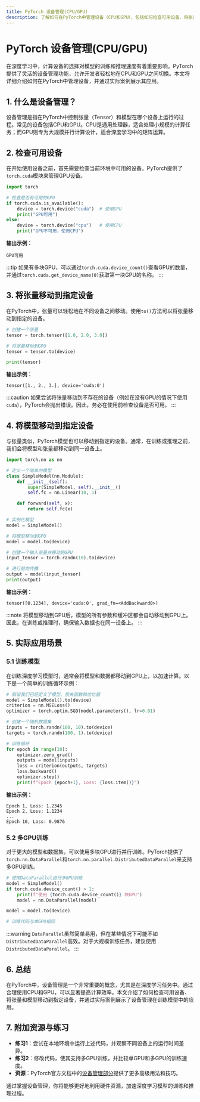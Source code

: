 ```yaml
---
title: PyTorch 设备管理(CPU/GPU)
description: 了解如何在PyTorch中管理设备（CPU和GPU），包括如何检查可用设备、将张量和模型移动到指定设备，以及在实际应用中的使用场景。
---
```


# PyTorch 设备管理(CPU/GPU)

在深度学习中，计算设备的选择对模型的训练和推理速度有着重要影响。PyTorch提供了灵活的设备管理功能，允许开发者轻松地在CPU和GPU之间切换。本文将详细介绍如何在PyTorch中管理设备，并通过实际案例展示其应用。

## 1. 什么是设备管理？

设备管理是指在PyTorch中控制张量（Tensor）和模型在哪个设备上运行的过程。常见的设备包括CPU和GPU。CPU是通用处理器，适合处理小规模的计算任务；而GPU则专为大规模并行计算设计，适合深度学习中的矩阵运算。

## 2. 检查可用设备

在开始使用设备之前，首先需要检查当前环境中可用的设备。PyTorch提供了`torch.cuda`模块来管理GPU设备。

```python
import torch

# 检查是否有可用的GPU
if torch.cuda.is_available():
    device = torch.device("cuda")  # 使用GPU
    print("GPU可用")
else:
    device = torch.device("cpu")   # 使用CPU
    print("GPU不可用，使用CPU")
```

**输出示例：**
```
GPU可用
```

:::tip
如果有多块GPU，可以通过`torch.cuda.device_count()`查看GPU的数量，并通过`torch.cuda.get_device_name(0)`获取第一块GPU的名称。
:::

## 3. 将张量移动到指定设备

在PyTorch中，张量可以轻松地在不同设备之间移动。使用`to()`方法可以将张量移动到指定的设备。

```python
# 创建一个张量
tensor = torch.tensor([1.0, 2.0, 3.0])

# 将张量移动到GPU
tensor = tensor.to(device)

print(tensor)
```

**输出示例：**
```
tensor([1., 2., 3.], device='cuda:0')
```

:::caution
如果尝试将张量移动到不存在的设备（例如在没有GPU的情况下使用`cuda`），PyTorch会抛出错误。因此，务必在使用前检查设备是否可用。
:::

## 4. 将模型移动到指定设备

与张量类似，PyTorch模型也可以移动到指定的设备。通常，在训练或推理之前，我们会将模型和张量都移动到同一设备上。

```python
import torch.nn as nn

# 定义一个简单的模型
class SimpleModel(nn.Module):
    def __init__(self):
        super(SimpleModel, self).__init__()
        self.fc = nn.Linear(10, 1)

    def forward(self, x):
        return self.fc(x)

# 实例化模型
model = SimpleModel()

# 将模型移动到GPU
model = model.to(device)

# 创建一个输入张量并移动到GPU
input_tensor = torch.randn(10).to(device)

# 进行前向传播
output = model(input_tensor)
print(output)
```

**输出示例：**
```
tensor([0.1234], device='cuda:0', grad_fn=<AddBackward0>)
```

:::note
将模型移动到GPU后，模型的所有参数和缓冲区都会自动移动到GPU上。因此，在训练或推理时，确保输入数据也在同一设备上。
:::

## 5. 实际应用场景

### 5.1 训练模型

在训练深度学习模型时，通常会将模型和数据都移动到GPU上，以加速计算。以下是一个简单的训练循环示例：

```python
# 假设我们已经定义了模型、损失函数和优化器
model = SimpleModel().to(device)
criterion = nn.MSELoss()
optimizer = torch.optim.SGD(model.parameters(), lr=0.01)

# 创建一个随机数据集
inputs = torch.randn(100, 10).to(device)
targets = torch.randn(100, 1).to(device)

# 训练循环
for epoch in range(10):
    optimizer.zero_grad()
    outputs = model(inputs)
    loss = criterion(outputs, targets)
    loss.backward()
    optimizer.step()
    print(f"Epoch {epoch+1}, Loss: {loss.item()}")
```

**输出示例：**
```
Epoch 1, Loss: 1.2345
Epoch 2, Loss: 1.1234
...
Epoch 10, Loss: 0.9876
```

### 5.2 多GPU训练

对于更大的模型和数据集，可以使用多块GPU进行并行训练。PyTorch提供了`torch.nn.DataParallel`和`torch.nn.parallel.DistributedDataParallel`来支持多GPU训练。

```python
# 使用DataParallel进行多GPU训练
model = SimpleModel()
if torch.cuda.device_count() > 1:
    print(f"使用 {torch.cuda.device_count()} 块GPU")
    model = nn.DataParallel(model)

model = model.to(device)

# 训练代码与单GPU相同
```

:::warning
`DataParallel`虽然简单易用，但在某些情况下可能不如`DistributedDataParallel`高效。对于大规模训练任务，建议使用`DistributedDataParallel`。
:::

## 6. 总结

在PyTorch中，设备管理是一个非常重要的概念，尤其是在深度学习任务中。通过合理使用CPU和GPU，可以显著提高计算效率。本文介绍了如何检查可用设备、将张量和模型移动到指定设备，并通过实际案例展示了设备管理在训练模型中的应用。

## 7. 附加资源与练习

- **练习1**：尝试在本地环境中运行上述代码，并观察不同设备上的运行时间差异。
- **练习2**：修改代码，使其支持多GPU训练，并比较单GPU和多GPU的训练速度。
- **资源**：PyTorch官方文档中的[设备管理部分](https://pytorch.org/docs/stable/notes/cuda.html)提供了更多高级用法和技巧。

通过掌握设备管理，你将能够更好地利用硬件资源，加速深度学习模型的训练和推理过程。